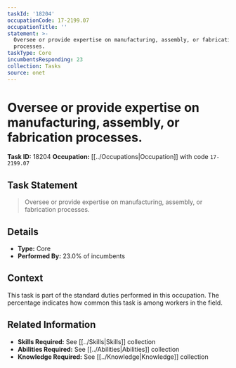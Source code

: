```yaml
---
taskId: '18204'
occupationCode: 17-2199.07
occupationTitle: ''
statement: >-
  Oversee or provide expertise on manufacturing, assembly, or fabrication
  processes.
taskType: Core
incumbentsResponding: 23
collection: Tasks
source: onet
---
```

# Oversee or provide expertise on manufacturing, assembly, or fabrication processes.

**Task ID:** 18204
**Occupation:** [[../Occupations|Occupation]] with code `17-2199.07`

## Task Statement

> Oversee or provide expertise on manufacturing, assembly, or fabrication processes.

## Details

- **Type:** Core
- **Performed By:** 23.0% of incumbents

## Context

This task is part of the standard duties performed in this occupation. The percentage indicates how common this task is among workers in the field.

## Related Information

- **Skills Required:** See [[../Skills|Skills]] collection
- **Abilities Required:** See [[../Abilities|Abilities]] collection
- **Knowledge Required:** See [[../Knowledge|Knowledge]] collection
